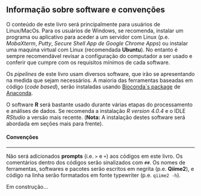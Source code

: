 ## Informação sobre software e convenções {-}

O conteúdo de este livro será principalmente para usuários de Linux/MacOs. Para os usuários de Windows, se recomenda, instalar um programa ou aplicativo para aceder a um servidor com Linux (p.e. *MobaXterm*, *Putty*, *Secure Shell App de Google Chrome Apps*) ou instalar uma maquina virtual com Linux (recomendada **Ubuntu**). No entanto é sempre recomendável revisar a configuração do computador a ser usado e conferir que cumpre com os requisitos mínimos de cada software. 

Os *pipelines* de este livro usam diversos software, que irão se apresentando na medida que sejam necessários. A maioria das ferramentas baseadas em código (*code based*), serão instaladas usando [Bioconda`s package](https://anaconda.org/bioconda) de [Anaconda](https://anaconda.org/). 

O software **R** será bastante usado durante várias etapas do processamento e análises de dados. Se recomenda a instalação *R version 4.0.4* e o IDLE *RStudio* a versão mais recente. (**Nota:** A instalação destes software será abordada em seções mais para frente).

#### Convenções  {-}
***

Não será adicionados **prompts** (i.e. `>` e `+`) aos códigos em este livro. Os comentários dentro dos códigos serão sinalizados com `##`. Os nomes de ferramentas, softwares e pacotes serão escritos em negrita (p.e. **Qiime2**), e código na linha serão formatados em fonte typewriter (p.e. `qiime2 -h`).

Em construção...









